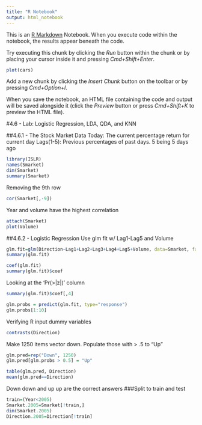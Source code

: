 ```yaml
---
title: "R Notebook"
output: html_notebook
---
```


This is an [R Markdown](http://rmarkdown.rstudio.com) Notebook. When you execute code within the notebook, the results appear beneath the code. 

Try executing this chunk by clicking the *Run* button within the chunk or by placing your cursor inside it and pressing *Cmd+Shift+Enter*. 

```r
plot(cars)
```

Add a new chunk by clicking the *Insert Chunk* button on the toolbar or by pressing *Cmd+Option+I*.

When you save the notebook, an HTML file containing the code and output will be saved alongside it (click the *Preview* button or press *Cmd+Shift+K* to preview the HTML file).

#4.6 - Lab: Logistic Regression, LDA, QDA, and KNN

##4.6.1 - The Stock Market Data
Today: The current percentage return for current day
Lags(1-5): Previous percentages of past days. 5 being 5 days ago
```r
library(ISLR)
names(Smarket)
dim(Smarket)
summary(Smarket)
```
Removing the 9th row
```r
cor(Smarket[,-9])
```
Year and volume have the highest correlation
```r
attach(Smarket)
plot(Volume)
```
##4.6.2 - Logistic Regression
Use glm fit w/ Lag1-Lag5 and Volume
```r
glm.fit=glm(Direction~Lag1+Lag2+Lag3+Lag4+Lag5+Volume, data=Smarket, family=binomial)
summary(glm.fit)
```
```r
coef(glm.fit)
summary(glm.fit)$coef
```
Looking at the 'Pr(>|z|)' column
```r
summary(glm.fit)$coef[,4]
```
```r
glm.probs = predict(glm.fit, type="response")
glm.probs[1:10]
```
Verifying R input dummy variables
```r
contrasts(Direction)
```
Make 1250 items vector down. Populate those with > .5 to "Up"
```r
glm.pred=rep("Down", 1250)
glm.pred[glm.probs > 0.5] = "Up"
```

```r
table(glm.pred, Direction)
mean(glm.pred==Direction)
```
Down down and up up are the correct answers
###Split to train and test
```r
train=(Year<2005)
Smarket.2005=Smarket[!train,]
dim(Smarket.2005)
Direction.2005=Direction[!train]
```

